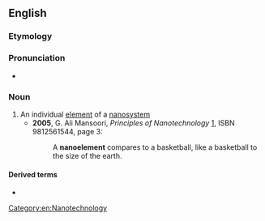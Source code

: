 ==English==

===Etymology===
{{prefix|nano|element|lang=en}}

===Pronunciation===
* {{IPA|/nænoʊˈɛləmɪnt/|lang=en}}

===Noun===
{{en-noun}}

# An individual [[element]] of a [[nanosystem]]
#* '''2005''', G. Ali Mansoori, ''Principles of Nanotechnology'' [http://books.google.com/books?id=ALpdrIPKFnkC], ISBN 9812561544, page 3:
#*: A '''nanoelement''' compares to a basketball, like a basketball to the size of the earth.

====Derived terms====
* {{l|en|nanoelemental}}

[[Category:en:Nanotechnology]]